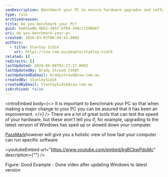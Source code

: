 ```yaml
---
seoDescription: Benchmark your PC to ensure hardware upgrades and software updates improve performance, not hinder it.
type: rule
archivedreason:
title: Do you benchmark your PC?
guid: be65aa8b-9bb2-4d5f-bf04-340ccc598b67
uri: do-you-benchmark-your-pc
created: 2016-03-03T06:04:43.000Z
authors:
  - title: Stanley Sidik
    url: https://ssw.com.au/people/stanley-sidik
related: []
redirects: []
lastUpdated: 2024-06-08T03:27:17.000Z
lastUpdatedBy: Brady Stroud [SSW]
lastUpdatedByEmail: bradystroud@ssw.com.au
createdBy: StanleySidik
createdByEmail: StanleySidik@ssw.com.au
isArchived: false
---
```


<introEmbed
  body={<>
It is important to benchmark your PC so that when making a major change to your PC you can be assured that it has been an improvement.
  </>}
/>
There are a lot of great tools that can test the speed of your hardware, but these won't tell you if, for example, upgrading to the latest version of Windows has sped up or slowed down your computer.

[PassMark](http://www.passmark.com/)however will give you a holistic view of how fast your computer can run specific software


<youtubeEmbed url="https://www.youtube.com/embed/kgBCbwPduMc" description={""} />




Figure: Good Example - Done video after updating Windows to latest version
